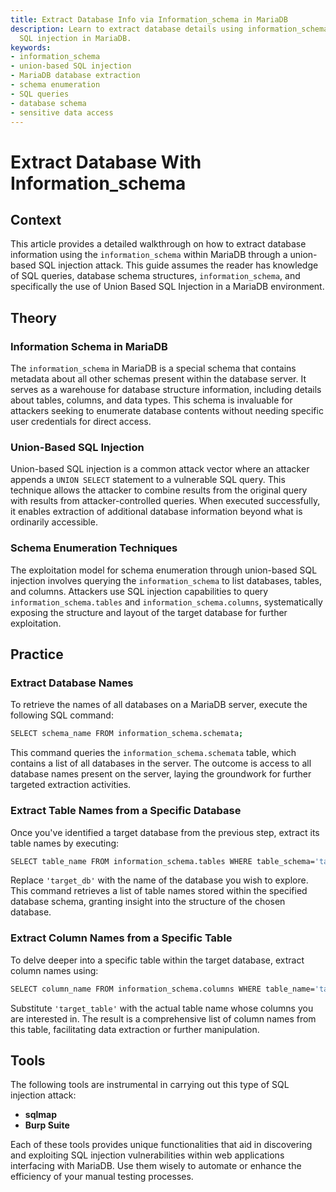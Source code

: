 ```yaml
---
title: Extract Database Info via Information_schema in MariaDB
description: Learn to extract database details using information_schema via union-based
  SQL injection in MariaDB.
keywords:
- information_schema
- union-based SQL injection
- MariaDB database extraction
- schema enumeration
- SQL queries
- database schema
- sensitive data access
---
```


# Extract Database With Information_schema

## Context

This article provides a detailed walkthrough on how to extract database information using the `information_schema` within MariaDB through a union-based SQL injection attack. This guide assumes the reader has knowledge of SQL queries, database schema structures, `information_schema`, and specifically the use of Union Based SQL Injection in a MariaDB environment.

## Theory

### Information Schema in MariaDB

The `information_schema` in MariaDB is a special schema that contains metadata about all other schemas present within the database server. It serves as a warehouse for database structure information, including details about tables, columns, and data types. This schema is invaluable for attackers seeking to enumerate database contents without needing specific user credentials for direct access.

### Union-Based SQL Injection

Union-based SQL injection is a common attack vector where an attacker appends a `UNION SELECT` statement to a vulnerable SQL query. This technique allows the attacker to combine results from the original query with results from attacker-controlled queries. When executed successfully, it enables extraction of additional database information beyond what is ordinarily accessible.

### Schema Enumeration Techniques

The exploitation model for schema enumeration through union-based SQL injection involves querying the `information_schema` to list databases, tables, and columns. Attackers use SQL injection capabilities to query `information_schema.tables` and `information_schema.columns`, systematically exposing the structure and layout of the target database for further exploitation.

## Practice

### Extract Database Names

To retrieve the names of all databases on a MariaDB server, execute the following SQL command:

```bash
SELECT schema_name FROM information_schema.schemata;
```

This command queries the `information_schema.schemata` table, which contains a list of all databases in the server. The outcome is access to all database names present on the server, laying the groundwork for further targeted extraction activities.

### Extract Table Names from a Specific Database

Once you've identified a target database from the previous step, extract its table names by executing:

```bash
SELECT table_name FROM information_schema.tables WHERE table_schema='target_db';
```

Replace `'target_db'` with the name of the database you wish to explore. This command retrieves a list of table names stored within the specified database schema, granting insight into the structure of the chosen database.

### Extract Column Names from a Specific Table

To delve deeper into a specific table within the target database, extract column names using:

```bash
SELECT column_name FROM information_schema.columns WHERE table_name='target_table';
```

Substitute `'target_table'` with the actual table name whose columns you are interested in. The result is a comprehensive list of column names from this table, facilitating data extraction or further manipulation.

## Tools

The following tools are instrumental in carrying out this type of SQL injection attack:

- **sqlmap**
- **Burp Suite**

Each of these tools provides unique functionalities that aid in discovering and exploiting SQL injection vulnerabilities within web applications interfacing with MariaDB. Use them wisely to automate or enhance the efficiency of your manual testing processes.